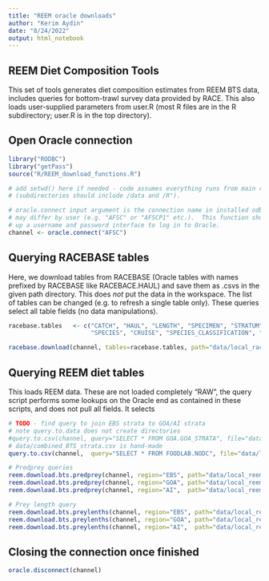 ---
title: "REEM oracle downloads"
author: "Kerim Aydin"
date: "8/24/2022"
output: html_notebook
---
## REEM Diet Composition Tools
This set of tools generates diet composition estimates from REEM BTS data, 
includes queries for bottom-trawl survey data provided by RACE.  This also 
loads user-supplied parameters from user.R (most R files are in the R
subdirectory; user.R is in the top directory).

## Open Oracle connection
```{r query_open, eval=FALSE}
library("RODBC")
library("getPass")
source("R/REEM_download_functions.R")

# add setwd() here if needed - code assumes everything runs from main repo directory
# (subdirectories should include /data and /R").

# oracle.connect input argument is the connection name in installed odbc driver,
# may differ by user (e.g. "AFSC" or "AFSCP1" etc.).  This function should bring
# up a username and password interface to log in to Oracle.
channel <- oracle.connect("AFSC")  

```

## Querying RACEBASE tables
Here, we download tables from RACEBASE (Oracle tables with names prefixed by RACEBASE
like RACEBACE.HAUL) and save them as .csvs in the given path directory.  This does *not*
put the data in the workspace.  The list of tables can be changed (e.g. to refresh a
single table only).  These queries select all table fields (no data manipulations).
```{r query_RACE, eval=FALSE}

racebase.tables   <- c("CATCH", "HAUL", "LENGTH", "SPECIMEN", "STRATUM", "STATIONS",
                       "SPECIES", "CRUISE", "SPECIES_CLASSIFICATION", "SIZECOMP_TOTAL")

racebase.download(channel, tables=racebase.tables, path="data/local_racebase")

```

## Querying REEM diet tables
This loads REEM data.  These are not loaded completely "RAW", the query script
performs some lookups on the Oracle end as contained in these scripts, and
does not pull all fields.  It selects
```{r query_REEM, eval=FALSE}

# TODO - find query to join EBS strata to GOA/AI strata
# note query.to.data does not create directories
#query.to.csv(channel, query="SELECT * FROM GOA.GOA_STRATA", file="data/goa_strata.csv")
# data/combined_BTS_strata.csv is hand-made
query.to.csv(channel,  query="SELECT * FROM FOODLAB.NODC", file="data/local_reem_data/nodc.csv")

# Predprey queries
reem.download.bts.predprey(channel, region="EBS", path="data/local_reem_data") 
reem.download.bts.predprey(channel, region="GOA", path="data/local_reem_data") 
reem.download.bts.predprey(channel, region="AI",  path="data/local_reem_data") 

# Prey length query
reem.download.bts.preylenths(channel, region="EBS", path="data/local_reem_data")
reem.download.bts.preylenths(channel, region="GOA", path="data/local_reem_data")
reem.download.bts.preylenths(channel, region="AI",  path="data/local_reem_data")

```

## Closing the connection once finished
```{r query_close, eval=FALSE}

oracle.disconnect(channel)

```


